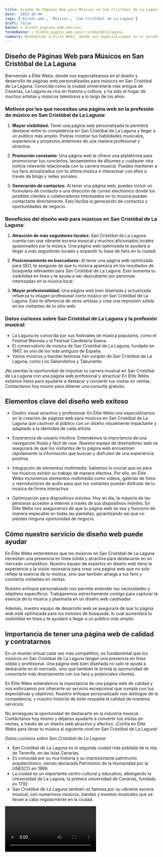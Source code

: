 ```yaml
---
title: Diseño de Páginas Web para Músicos en San Cristóbal de La Laguna
date: '2023-10-04'
tags: ['Diseño web', 'Músicos', 'San Cristóbal de La Laguna']
draft: false
banner : diseño_paginas_web_músicos
fondoBanner : diseño_pagina_web_sancristóbaldelalaguna
summary: Bienvenido a Élite Webs, donde nos especializamos en el diseño y desarrollo de páginas web personalizadas para músicos en San Cristóbal de La Laguna. Conocida como la ciudad universitaria más antigua de Canarias, La Laguna es rica en historia y cultura, y ha sido el hogar de muchos artistas y músicos talentosos a lo largo de los años.
---
```


## Diseño de Páginas Web para Músicos en San Cristóbal de La Laguna

Bienvenido a Élite Webs, donde nos especializamos en el diseño y desarrollo de páginas web personalizadas para músicos en San Cristóbal de La Laguna. Conocida como la ciudad universitaria más antigua de Canarias, La Laguna es rica en historia y cultura, y ha sido el hogar de muchos artistas y músicos talentosos a lo largo de los años.

### Motivos por los que necesitas una página web en la profesión de músico en San Cristóbal de La Laguna:

1. **Mayor visibilidad:** Tener una página web personalizada te permitirá destacar entre tu competencia en San Cristóbal de La Laguna y llegar a un público más amplio. Podrás mostrar tus habilidades musicales, experiencia y proyectos anteriores de una manera profesional y atractiva.

2. **Promoción constante:** Una página web te ofrece una plataforma para promocionar tus conciertos, lanzamientos de álbumes y cualquier otra noticia relevante relacionada con tu carrera musical. Puedes mantener a tus fans actualizados con tu última música e interactuar con ellos a través de blogs y redes sociales.

3. **Generación de contactos:** Al tener una página web, puedes incluir un formulario de contacto o una dirección de correo electrónico donde los posibles clientes o colaboradores interesados en tu música puedan contactarte directamente. Esto facilita la generación de contactos y oportunidades de negocio.

### Beneficios del diseño web para músicos en San Cristóbal de La Laguna:

1. **Atracción de más seguidores locales:** San Cristóbal de La Laguna cuenta con una vibrante escena musical y muchos aficionados locales apasionados por la música. Una página web optimizada te ayudará a llegar a más seguidores locales y expandir tu base de fans en la ciudad.

2. **Posicionamiento en buscadores:** Al tener una página web optimizada para SEO, te aseguras de que tu música aparezca en los resultados de búsqueda relevantes para San Cristóbal de La Laguna. Esto aumenta tu visibilidad en línea y te ayuda a ser descubierto por personas interesadas en la música local.

3. **Mayor profesionalidad:** Una página web bien diseñada y actualizada refuerza tu imagen profesional como músico en San Cristóbal de La Laguna. Esto te diferencia de otros artistas y crea una impresión sólida en los visitantes de tu sitio web.

### Datos curiosos sobre San Cristóbal de La Laguna y la profesión musical:

- La Laguna es conocida por sus festivales de música populares, como el Festival Maresía y el Festival Candelaria Suena.
- El conservatorio de música de San Cristóbal de La Laguna, fundado en 1867, es uno de los más antiguos de España.
- Varios músicos y bandas famosas han surgido de San Cristóbal de La Laguna, como Los Sabandeños y Taburiente.

¡No pierdas la oportunidad de impulsar tu carrera musical en San Cristóbal de La Laguna con una página web profesional y atractiva! En Élite Webs estamos listos para ayudarte a destacar y convertir tus visitas en ventas. Contáctanos hoy mismo para obtener una consulta gratuita.

<GifSeo />

<Cta />

## Elementos clave del diseño web exitoso

- Diseño visual atractivo y profesional: En Élite Webs nos especializamos en la creación de páginas web para músicos en San Cristóbal de La Laguna que cautivan al público con un diseño visualmente impactante y adaptado a la identidad de cada artista.

- Experiencia de usuario intuitiva: Entendemos la importancia de una navegación fluida y fácil de usar. Nuestro equipo de diseñadores web se asegurará de que los visitantes de tu página web encuentren rápidamente la información que buscan y disfruten de una experiencia positiva.

- Integración de elementos multimedia: Sabemos lo crucial que es para los músicos exhibir su trabajo de manera efectiva. Por ello, en Élite Webs incluiremos elementos multimedia como vídeos, galerías de fotos y reproductores de audio para que tus visitantes puedan disfrutar de tu música de forma interactiva.

- Optimización para dispositivos móviles: Hoy en día, la mayoría de las personas acceden a internet a través de sus dispositivos móviles. En Élite Webs nos aseguramos de que tu página web se vea y funcione de manera impecable en todas las pantallas, garantizando así que no pierdas ninguna oportunidad de negocio.

## Cómo nuestro servicio de diseño web puede ayudar

En Élite Webs entendemos que los músicos en San Cristóbal de La Laguna necesitan una presencia en línea sólida y atractiva para destacarse en un mercado competitivo. Nuestro equipo de expertos en diseño web tiene la experiencia y la visión necesaria para crear una página web que no solo refleje la esencia de tu música, sino que también atraiga a tus fans y convierta visitantes en ventas.

Nuestro enfoque personalizado nos permite entender tus necesidades y objetivos específicos. Trabajaremos estrechamente contigo para capturar la esencia de tu música y plasmarla en un diseño web cautivador.

Además, nuestro equipo de desarrollo web se asegurará de que tu página web esté optimizada para los motores de búsqueda, lo cual aumentará tu visibilidad en línea y te ayudará a llegar a un público más amplio.

## Importancia de tener una página web de calidad y contratarnos

En un mundo virtual cada vez más competitivo, es fundamental que los músicos en San Cristóbal de La Laguna tengan una presencia en línea sólida y profesional. Una página web bien diseñada no solo te ayuda a destacarte en el mercado, sino que también te brinda la oportunidad de conectarte más directamente con tus fans y potenciales clientes.

En Élite Webs entendemos la importancia de una página web de calidad y nos esforzamos por ofrecerte un servicio excepcional que cumpla con tus expectativas y objetivos. Nuestro enfoque personalizado nos distingue de la competencia, y nuestro historial de éxito respalda la calidad de nuestros servicios.

No arriesgues la oportunidad de destacarte en la industria musical. Contáctanos hoy mismo y déjanos ayudarte a convertir tus visitas en ventas, a través de un diseño web atractivo y efectivo. ¡Confía en Élite Webs para llevar tu música al siguiente nivel en San Cristóbal de La Laguna!

*Datos curiosos sobre San Cristóbal de La Laguna:*

- San Cristóbal de La Laguna es la segunda ciudad más poblada de la isla de Tenerife, en las Islas Canarias.
- Es conocida por su rica historia y su impresionante patrimonio arquitectónico, siendo declarada Patrimonio de la Humanidad por la UNESCO en 1999.
- La ciudad es un importante centro cultural y educativo, albergando la Universidad de La Laguna, la primera universidad de Canarias, fundada en 1792.
- San Cristóbal de La Laguna también es famosa por su vibrante escena musical, con numerosos músicos, bandas y eventos musicales que se llevan a cabo regularmente en la ciudad.

<Video />

<CtaBot job='Músicos' city='San Cristóbal de La Laguna'/>

<Gmaps query='San Cristóbal de La Laguna+españa+maps' />
